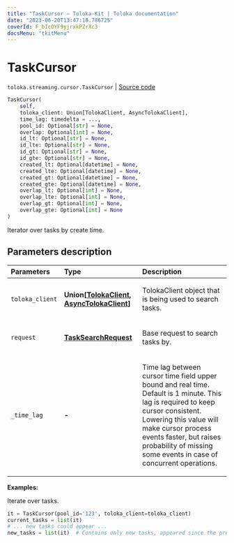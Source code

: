 ```yaml
---
title: "TaskCursor — Toloka-Kit | Toloka documentation"
date: "2023-06-20T13:47:18.786725"
coverId: F_bIcOYF9yjrxkPZrXc3
docsMenu: "tkitMenu"
---
```


# TaskCursor

`toloka.streaming.cursor.TaskCursor` | [Source code](https://github.com/Toloka/toloka-kit/blob/v1.2.0/src/streaming/cursor.py#L293)

```python
TaskCursor(
    self,
    toloka_client: Union[TolokaClient, AsyncTolokaClient],
    time_lag: timedelta = ...,
    pool_id: Optional[str] = None,
    overlap: Optional[int] = None,
    id_lt: Optional[str] = None,
    id_lte: Optional[str] = None,
    id_gt: Optional[str] = None,
    id_gte: Optional[str] = None,
    created_lt: Optional[datetime] = None,
    created_lte: Optional[datetime] = None,
    created_gt: Optional[datetime] = None,
    created_gte: Optional[datetime] = None,
    overlap_lt: Optional[int] = None,
    overlap_lte: Optional[int] = None,
    overlap_gt: Optional[int] = None,
    overlap_gte: Optional[int] = None
)
```

Iterator over tasks by create time.

## Parameters description

| Parameters | Type | Description |
| :----------| :----| :-----------|
`toloka_client`|**Union\[[TolokaClient](/docs/toloka-kit/reference/toloka.client.TolokaClient), [AsyncTolokaClient](/docs/toloka-kit/reference/toloka.async_client.client.AsyncTolokaClient)\]**|<p>TolokaClient object that is being used to search tasks.</p>
`request`|**[TaskSearchRequest](/docs/toloka-kit/reference/toloka.client.search_requests.TaskSearchRequest)**|<p>Base request to search tasks by.</p>
`_time_lag`|**-**|<p>Time lag between cursor time field upper bound and real time. Default is 1 minute. This lag is required to keep cursor consistent. Lowering this value will make cursor process events faster, but raises probability of missing some events in case of concurrent operations.</p>

**Examples:**

Iterate over tasks.

```python
it = TaskCursor(pool_id='123', toloka_client=toloka_client)
current_tasks = list(it)
# ... new tasks could appear ...
new_tasks = list(it)  # Contains only new tasks, appeared since the previous call.
```